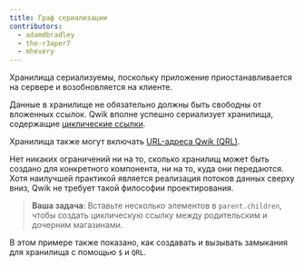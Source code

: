 ```yaml
---
title: Граф сериализации
contributors:
  - adamdbradley
  - the-r3aper7
  - mhevery
---
```


Хранилища сериализуемы, поскольку приложение приостанавливается на сервере и возобновляется на клиенте.

Данные в хранилище не обязательно должны быть свободны от вложенных ссылок. Qwik вполне успешно сериализует хранилища, содержащие [циклические ссылки](https://wikipedia.org/wiki/Directed_acycle_graph).

Хранилища также могут включать [URL-адреса Qwik (QRL)](../../../docs/(qwik)/advanced/qrl/index.mdx).

Нет никаких ограничений ни на то, сколько хранилищ может быть создано для конкретного компонента, ни на то, куда они передаются. Хотя наилучшей практикой является реализация потоков данных сверху вниз, Qwik не требует такой философии проектирования.

> **Ваша задача**: Вставьте несколько элементов в `parent.children`, чтобы создать циклическую ссылку между родительским и дочерним магазинами.

В этом примере также показано, как создавать и вызывать замыкания для хранилища с помощью `$` и `QRL`.

